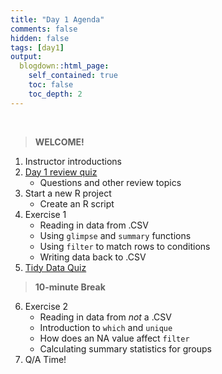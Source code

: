 ```yaml
---
title: "Day 1 Agenda"
comments: false
hidden: false
tags: [day1]
output: 
  blogdown::html_page: 
    self_contained: true
    toc: false
    toc_depth: 2
---
```


<br>

> **WELCOME!**

1. Instructor introductions  
1. [Day 1 review quiz](https://forms.office.com/g/NQP4RH1Wsp)  
    - Questions and other review topics  
1. Start a new R project  
    - Create an R script  
1. Exercise 1  
    - Reading in data from .CSV  
    - Using `glimpse` and `summary` functions  
    - Using `filter` to match rows to conditions  
    - Writing data back to .CSV  
1. [Tidy Data Quiz](https://forms.office.com/g/5aiQv5uUTN) 

> **10-minute Break**

6. Exercise 2    
    - Reading in data from *not* a .CSV  
    - Introduction to `which` and `unique`  
    - How does an NA value affect `filter`  
    - Calculating summary statistics for groups  
7. Q/A Time! 

<br><br>
